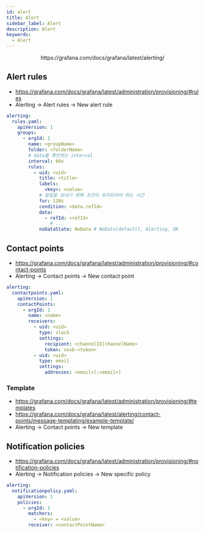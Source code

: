 ```yaml
---
id: alert
title: Alert
sidebar_label: Alert
description: Alert
keywords:
  - Alert
---
```



<center>
	<Image img={require("@site/static/img/mlops/mlops/monitoring/plg/alerting.png")} width={750} />
</center>
<center>https://grafana.com/docs/grafana/latest/alerting/</center>

## Alert rules

- https://grafana.com/docs/grafana/latest/administration/provisioning/#rules
- Alerting -\> Alert rules -\> New alert rule

```yaml
alerting:
  rules.yaml:
    apiVersion: 1
    groups:
      - orgId: 1
        name: <groupName>
        folder: <folderName>
        # data를 확인하는 interval
        interval: 60s
        rules:
          - uid: <uid>
            title: <title>
            labels:
              <key>: <value>
            # 알림을 보내기 위해 조건이 유지되어야 하는 시간
            for: 120s
            condition: <data.refId>
            data:
              - refId: <refId>
                # ...
            noDataState: NoData # NoData(default), Alerting, OK
```

## Contact points

- https://grafana.com/docs/grafana/latest/administration/provisioning/#contact-points
- Alerting -\> Contact points -\> New contact point

```yaml
alerting:
  contactpoints.yaml:
    apiVersion: 1
    contactPoints:
      - orgId: 1
        name: <name>
        receivers:
          - uid: <uid>
            type: slack
            settings:
              recipient: <channelID|channelName>
              token: xoxb-<token>
          - uid: <uid>
            type: email
            settings:
              addresses: <email>[;<email>]
```

### Template

- https://grafana.com/docs/grafana/latest/administration/provisioning/#templates
- https://grafana.com/docs/grafana/latest/alerting/contact-points/message-templating/example-template/
- Alerting -\> Contact points -\> New template

## Notification policies

- https://grafana.com/docs/grafana/latest/administration/provisioning/#notification-policies
- Alerting -\> Notification policies -\> New specific policy

```yaml
alerting:
  notificationpolicy.yaml:
    apiVersion: 1
    policies:
      - orgId: 1
        matchers:
          - <key> = <value>
        receiver: <contactPointName>
```

